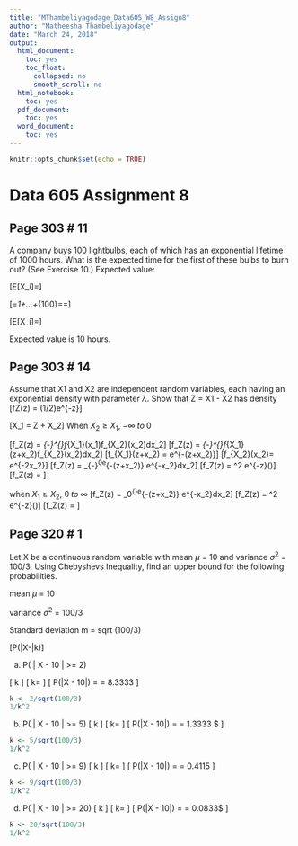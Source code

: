 ---
title: "MThambeliyagodage_Data605_W8_Assign8"
author: "Matheesha Thambeliyagodage"
date: "March 24, 2018"
output:
  html_document:
    toc: yes
    toc_float:
      collapsed: no
      smooth_scroll: no
  html_notebook: 
    toc: yes
  pdf_document: 
    toc: yes
  word_document: 
    toc: yes
---

```{r setup, include=FALSE}
knitr::opts_chunk$set(echo = TRUE)
```
# Data 605 Assignment 8

## Page 303 # 11
A company buys 100 lightbulbs, each of which has an exponential lifetime of 1000 hours. What is the expected time for the first of these bulbs to burn out? (See Exercise 10.)
Expected value:

\[E[X_i]=\frac{1}{\lambda_i}\]

\[\lambda=\lambda_1+...+\lambda_{100}=\frac{100}{1000}=\frac{1}{10}\]

\[E[X_i]=\frac{1}{0.1}\]

Expected value is 10 hours.

## Page 303 # 14
Assume that X1 and X2 are independent random variables, each having an exponential density with parameter $\lambda$. 
Show that Z = X1 - X2 has density
\[fZ(z) = (1/2)\lambda e^{-\lambda\mid z\mid }\]


\[X_1 = Z + X_2\]
When $X_2 \geq X_1$, $-\infty \; to \; 0$

\[f_Z(z) = \int_{-\infty}^{\infty}f_{X_1}(x_1)f_{X_2}(x_2)dx_2\]
\[f_Z(z) = \int_{-\infty}^{\infty}f_{X_1}(z+x_2)f_{X_2}(x_2)dx_2\]
\[f_{X_1}(z+x_2) = \lambda e^{-\lambda (z+x_2)}\]
\[f_{X_2}(x_2)= \lambda e^{-2\lambda x_2}\]
\[f_Z(z) = \int_{-\infty}^0\lambda e^{-\lambda (z+x_2)} \lambda e^{-\lambda x_2}dx_2\]
\[f_Z(z) = \lambda^2 e^{-\lambda z}(\frac{ -1}{2\lambda})\]
\[f_Z(z) = \frac{-\lambda e^{-\lambda z}}{2}\]


when $X_1 \geq X_2$, $0 \; to \; \infty$
\[f_Z(z) = \int_0^{\infty}\lambda e^{-\lambda (z+x_2)} \lambda e^{-\lambda x_2}dx_2\]
\[f_Z(z) = \lambda^2 e^{-\lambda z}(\frac{ -1}{2\lambda})\]
\[f_Z(z) = \frac{\lambda e^{-\lambda z}}{2}\]

## Page 320 # 1

Let X be a continuous random variable with mean $\mu$ = 10 and variance $\sigma^2$ = 100/3. Using Chebyshevs Inequality, find an upper bound for the following probabilities.

mean  $\mu$ = 10  

variance $\sigma^2$ = 100/3 

Standard deviation m = sqrt (100/3) 


\[P(|X-\mu|\geq k\sigma)\leq\frac{1}{k^2}\]


(a) P( | X - 10 | >= 2)

\[ k \sigma=2 \]
\[  k= \frac{2}{\sqrt{100/3}} \]
\[ P(|X - 10|\geqslant 2) = \frac{1}{k^{_{2}}} = 8.3333 \approx 1\] 
```{r}
k <- 2/sqrt(100/3)
1/k^2
```


(b) P( | X - 10 | >= 5)
\[ k \sigma=5 \]
\[ k= \frac{5}{\sqrt{100/3}} \]
\[ P(|X - 10|\geqslant 5) = \frac{1}{k^{_{2}}} = 1.3333 \approx 1$ \]

```{r}
k <- 5/sqrt(100/3)
1/k^2
```

(c) P( | X - 10 | >= 9)
\[ k \sigma=9 \]
\[ k= \frac{9}{\sqrt{100/3}} \]
\[ P(|X - 10|\geqslant 9) = \frac{1}{k^{_{2}}} = 0.4115 \]

```{r}
k <- 9/sqrt(100/3)
1/k^2
```

(d) P( | X - 10 | >= 20)
\[ k \sigma=20 \]
\[ k= \frac{20}{\sqrt{100/3}} \]
\[ P(|X - 10|\geqslant 20) = \frac{1}{k^{_{2}}} = 0.0833$ \]

```{r}
k <- 20/sqrt(100/3)
1/k^2
```


